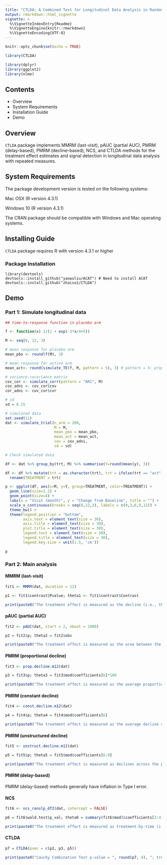 ```yaml
---
title: "CTLDA: A Combined Test for Longitudinal Data Analysis in Randomized Clinical Trials"
output: rmarkdown::html_vignette
vignette: >
  %\VignetteIndexEntry{Readme}
  %\VignetteEngine{knitr::rmarkdown}
  %\VignetteEncoding{UTF-8}
---
```


```r
knitr::opts_chunk$set(echo = TRUE)
```

```r
library(CTLDA)
```

```r
library(dplyr)
library(ggplot2)
library(nlme)
```

## Contents

- Overview
- System Requirements
- Installation Guide
- Demo

## Overview

`CTLDA` package implements MMRM (last-visit), pAUC (partial AUC), PMRM (delay-based), PMRM (decline-based), NCS, and CTLDA methods for the treatment effect estimates and signal detection in longitudinal data analysis with repeated measures.

## System Requirements

The package development version is tested on the following systems:

Mac OSX (R version 4.3.1)  

Windows 10 (R version 4.3.1)

The CRAN package should be compatible with Windows and Mac operating systems.

## Installing Guide

`CTLDA` package requires R with version 4.3.1 or higher

### Package Installation

```
library(devtools)
devtools::install_github("yaowuliu/ACAT") # Need to install ACAT
devtools::install_github("zhaiso1/CTLDA")
```

## Demo

### Part 1: Simulate longitudinal data

```r
## time-to-response function in placebo arm

f <- function(x) 1/(1 + exp(-3*x/4+5))
```

```r
M <- seq(0, 12, 3)

# mean response for placebo arm
mean_pbo <- round(f(M), 3)

# mean response for active arm
mean_act<- round(simulate_TE(f, M, pattern = 5), 3) # pattern = 5: proportional decline

# variance-covariance matrix
cov_cor <- simulate_corr(pattern = "AR1", M)
cov_adni <- cov_cor$cov
cor_adni <- cov_cor$cor

# sd
sd = 0.15

# simulated data
set.seed(11)
dat <- simulate_trial(n_arm = 200,
                      M = M,
                      mean_pbo = mean_pbo,
                      mean_act = mean_act,
                      cov = cov_adni,
                      sd = sd)
```

```r
# Check simulated data

df <- dat %>% group_by(trt, M) %>% summarise(Y=round(mean(y), 3))

df <- df %>% mutate(trt = as.character(trt), trt = ifelse(trt == "act", "Active", "Placebo")) %>%
  rename(TREATMENT = trt)

p <- ggplot(df, aes(x=M, y=Y, group=TREATMENT, color=TREATMENT)) + 
  geom_line(size=1.2) +
  geom_point(size=4) +
  labs(x = "Visit (month)", y = "Change from Baseline", title = "") +
  scale_x_continuous(breaks = seq(0,12,3), labels = c(0,3,6,9,12)) +
  theme_bw() +
  theme(legend.position = "bottom",
        axis.text = element_text(size = 30),
        axis.title = element_text(size = 30),
        plot.title = element_text(size = 30),
        legend.text = element_text(size = 30),
        legend.title = element_text(size = 30),
        legend.key.size = unit(1.5, 'cm'))

p
```

### Part 2: Main analysis

#### MMRM (last-visit)

```r
fit1 <- MMRM(dat, duration = 12)

p1 <- fit1$contrast$Pvalue; theta1 <- fit1$contrast$Contrast

print(paste0("The treatment effect is measured as the decline (i.e., the vertical difference) at the last visit, which equals to ", round(theta1, 2), "; p-value = ", round(p1, 3)))
```

#### pAUC (partial AUC)

```r
fit2 <- pAUC(dat, start = 2, nboot = 1000)

p2 = fit2$p; theta2 = fit2$obs

print(paste0("The treatment effect is measured as the area between the active and placebo curves over the post-baseline visits, which equals to ", round(theta2, 2), "; p-value = ", round(p2, 3)))
```

#### PMRM (proportional decline)

```r
fit3 <- prop.decline.m12(dat)

p3 = fit3$p; theta3 = fit3$mod$coefficients[6]*100

print(paste0("The treatment effect is measured as the average proportion of decline across the post-baseline visits, which equals to ", round(theta3, 2), "%; p-value = ", round(p3, 6)))
```

#### PMRM (constant decline)

```r
fit4 <- const.decline.m12(dat)

p4 = fit4$p; theta4 = fit4$mod$coefficients[6]

print(paste0("The treatment effect is measured as the average decline across the post-baseline visits, which equals to ", round(theta4, 2), "; p-value = ", round(p4, 3)))
```

#### PMRM (unstructured decline)

```r
fit5 <- unstruct.decline.m12(dat)

p5 = fit5$p; theta5 = fit5$mod$coefficients[6:9]

print(paste0("The treatment effect is measured as declines across the post-baseline visits, which equal to ", paste0(round(theta5, 2), collapse = ", "), ", respectively; p-value = ", round(p5, 3)))
```

#### PMRM (delay-based)

PMRM (delay-based) methods generally have inflation in Type I error.

#### NCS

```r
fit6 <- ncs_ranslp_df2(dat, intercept = FALSE)

p6 = fit6$wald.test$p_val; theta6 = summary(fit6$mod)$coefficients[3:4,1]

print(paste0("The treatment effect is measured as treatment-by-time (i.e., basis functions of time) interaction coefficients, which equal to ", paste0(round(theta6, 2), collapse = ", "), ", respectively; p-value = ", round(p6, 3)))
```

#### CTLDA

```r
p7 = CTLDA(pvec = c(p2, p3, p5))

print(paste0("Cauchy Combination Test p-value = ", round(p7, 4), "; treatment effect measurement is not available for CTLDA method"))
```


